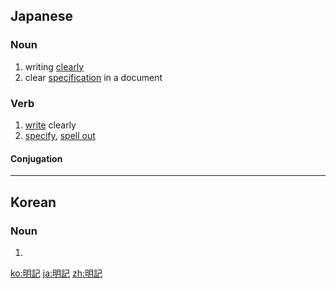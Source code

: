 ==Japanese==
{{ja-kanjitab|めい|き|yomi=on}}

===Noun===
{{ja-noun|めいき}}

# writing [[clearly]]
# clear [[specification]] in a document

===Verb===
{{ja-verb-suru|tr=trans|めいき}}

# [[write]] clearly
# [[specify]], [[spell out]]

====Conjugation====
{{ja-suru|めいき}}
----
==Korean==
{{ko-hanjatab}}

===Noun===
{{ko-noun|hj|hangeul=명기}}

# {{hanja form of|명기}}

[[ko:明記]]
[[ja:明記]]
[[zh:明記]]